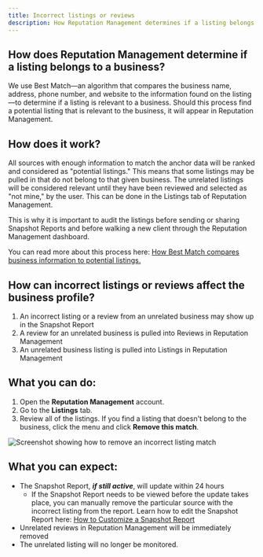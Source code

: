 ```yaml
---
title: Incorrect listings or reviews
description: How Reputation Management determines if a listing belongs to a business and what to do about incorrect listings or reviews.
---
```


## How does Reputation Management determine if a listing belongs to a business?

We use Best Match—an algorithm that compares the business name, address, phone number, and website to the information found on the listing—to determine if a listing is relevant to a business. Should this process find a potential listing that is relevant to the business, it will appear in Reputation Management.

## How does it work?

All sources with enough information to match the anchor data will be ranked and considered as "potential listings." This means that some listings may be pulled in that do not belong to that given business. The unrelated listings will be considered relevant until they have been reviewed and selected as "not mine," by the user. This can be done in the Listings tab of Reputation Management.

This is why it is important to audit the listings before sending or sharing Snapshot Reports and before walking a new client through the Reputation Management dashboard.

You can read more about this process here: [How Best Match compares business information to potential listings.](/vendasta-products/vendasta-products-reputation-management/vendasta-products-reputation-management-listings/how-best-match-compares-business-information-to-potential-listings)

## How can incorrect listings or reviews affect the business profile?

1. An incorrect listing or a review from an unrelated business may show up in the Snapshot Report
2. A review for an unrelated business is pulled into Reviews in Reputation Management
3. An unrelated business listing is pulled into Listings in Reputation Management

## What you can do:

1. Open the **Reputation Management** account.
2. Go to the **Listings** tab.
3. Review all of the listings. If you find a listing that doesn't belong to the business, click the menu and click **Remove this match**.

![Screenshot showing how to remove an incorrect listing match](./img/remove-listing.jpg)

## What you can expect:

- The Snapshot Report, ***if still active***, will update within 24 hours
  - If the Snapshot Report needs to be viewed before the update takes place, you can manually remove the particular source with the incorrect listing from the report. Learn how to edit the Snapshot Report here: [How to Customize a Snapshot Report](/vendasta-products/snapshot-reports/how-to-customize-a-snapshot-report)
- Unrelated reviews in Reputation Management will be immediately removed
- The unrelated listing will no longer be monitored.